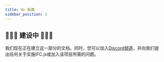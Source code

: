 ```yaml
---
title: 👓 躲藏
sidebar_position: 5
---
```



## 🚧👷‍♀️  建设中 👷‍♂️🚧

<IfcCard icon="💙" title="感谢你对IFC.js的兴趣!">
    我们现在正在建立这一部分的文档。同时，您可以加入<a href="https://discord.com/invite/g7Uzn2KSwB">Discord频道</a>，并向我们提出任何关于实施IFC.js或加入该项目所需的问题。
</IfcCard>